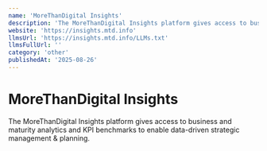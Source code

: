 ```yaml
---
name: 'MoreThanDigital Insights'
description: 'The MoreThanDigital Insights platform gives access to business and maturity analytics and KPI benchmarks to enable data-driven strategic management & planning.'
website: 'https://insights.mtd.info'
llmsUrl: 'https://insights.mtd.info/LLMs.txt'
llmsFullUrl: ''
category: 'other'
publishedAt: '2025-08-26'
---
```


# MoreThanDigital Insights

The MoreThanDigital Insights platform gives access to business and maturity analytics and KPI benchmarks to enable data-driven strategic management & planning.
